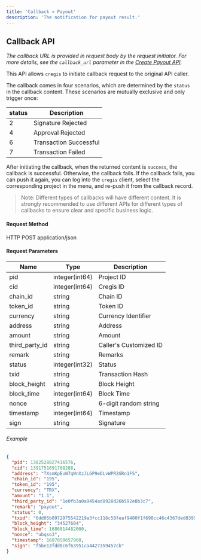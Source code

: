 ```yaml
---
title: 'Callback > Payout'
description: 'The notification for payout result.'
---
```


## Callback API

_The callback URL is provided in request body by the request initiator. For more details, see the `callback_url` parameter in the [Create Payout API](/api-reference/request-apis/payout-create)._

This API allows `cregis` to initiate callback request to the original API caller. 

The callback comes in four scenarios, which are determined by the `status` in the callback content. These scenarios are mutually exclusive and only trigger once:

| status | Description            |
| ------ | ---------------------- |
| 2      | Signature Rejected     |
| 4      | Approval Rejected      |
| 6      | Transaction Successful |
| 7      | Transaction Failed     |

After initiating the callback, when the returned content is `success`, the callback is successful. Otherwise, the callback fails. If the callback fails, you can push it again, you can log into the `cregis` client, select the corresponding project in the menu, and re-push it from the callback record.

> Note: Different types of callbacks will have different content. It is strongly recommended to use different APIs for different types of callbacks to ensure clear and specific business logic.


#### Request Method

HTTP POST application/json

#### Request Parameters

| Name             | Type            | Description       |
| ---------------- | --------------- | ----------------- |
| pid              | integer(int64)  | Project ID        |
| cid              | integer(int64)  | Cregis ID        |
| chain_id         | string          | Chain ID          |
| token_id         | string          | Token ID          |
| currency         | string          | Currency Identifier |
| address          | string          | Address           |
| amount           | string          | Amount            |
| third_party_id   | string          | Caller's Customized ID |
| remark           | string          | Remarks           |
| status           | integer(int32)  | Status            |
| txid             | string          | Transaction Hash  |
| block_height     | string          | Block Height      |
| block_time       | integer(int64)  | Block Time        |
| nonce            | string          | 6-digit random string |
| timestamp        | integer(int64)  | Timestamp         |
| sign             | string          | Signature         |

###### Example

```json
{
  "pid": 1382528827416576,
  "cid": 1391751691788288,
  "address": "TXsmKpEuW7qWnXzJLGP9eDLvWPR2GRn1FS",
  "chain_id": "195",
  "token_id": "195",
  "currency": "TRX",
  "amount": "1.1",
  "third_party_id": "1e0fb3a0a9454ad8928d26b592e8b3c7",
  "remark": "payout",
  "status": 0,
  "txid": "6dd05b0972075542219a3fcc116c58feaf9480f1f698cc46c4367ded83955cfd",
  "block_height": "34527604",
  "block_time": 1686814482000,
  "nonce": "ubqso3",
  "timestamp": 1687850657960,
  "sign": "f5be13fdd8c6f63951ca4427359457cb"
}
```
